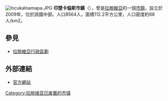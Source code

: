 {{unreferenced|time=2016-10-14T15:04:52+00:00}}
[[File:Incukalnamapa.JPG|right]]
'''印楚卡倫斯市鎮'''（{{lang-lv|Inčukalna novads}}），曾是[[拉脫維亞|拉脫維亞]]的一個[[拉脫維亞行政區劃|市鎮]]，設立於2009年，位於該國中部。人口8564人，面積112.2平方公里，人口密度約68人/km2。

==參見==
*[[拉脫維亞行政區劃|拉脫維亞行政區劃]]

==外部連結==
*[http://www.incukalns.lv 官方網站] {{Wayback|url=http://www.incukalns.lv/ |date=20090830040318 }}{{lv icon}}

{{Latvia-geo-stub}}
[[Category:拉脱维亚已废置的市镇|Category:拉脱维亚已废置的市镇]]
